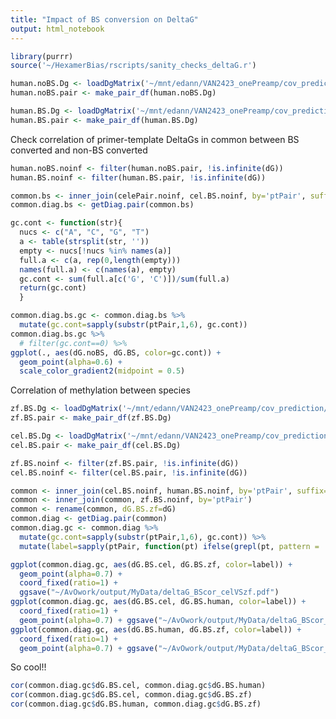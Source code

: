 ```yaml
---
title: "Impact of BS conversion on DeltaG"
output: html_notebook
---
```

```r
library(purrr)
source('~/HexamerBias/rscripts/sanity_checks_deltaG.r')
```

```r
human.noBS.Dg <- loadDgMatrix('~/mnt/edann/VAN2423_onePreamp/cov_prediction/CG-pbat-gDNA-humanAPKS-noBS-1preAmp-handMix_lmerged_R1_ptDg_qual.csv', compression = 'none')
human.noBS.pair <- make_pair_df(human.noBS.Dg)

human.BS.Dg <- loadDgMatrix('~/mnt/edann/VAN2423_onePreamp/cov_prediction/CG-pbat-gDNA-humanAPKS-withBS-1preAmp-handMix_lmerged_R1_trimmed_bismark_bt2_ptDg_qual.csv', compression = 'none')
human.BS.pair <- make_pair_df(human.BS.Dg)
```

Check correlation of primer-template DeltaGs in common between BS converted and non-BS converted
```r
human.noBS.noinf <- filter(human.noBS.pair, !is.infinite(dG))
human.BS.noinf <- filter(human.BS.pair, !is.infinite(dG))

common.bs <- inner_join(celePair.noinf, cel.BS.noinf, by='ptPair', suffix=c('.noBS', '.BS'))
common.diag.bs <- getDiag.pair(common.bs)

gc.cont <- function(str){
  nucs <- c("A", "C", "G", "T")
  a <- table(strsplit(str, ''))
  empty <- nucs[!nucs %in% names(a)]
  full.a <- c(a, rep(0,length(empty)))
  names(full.a) <- c(names(a), empty) 
  gc.cont <- sum(full.a[c('G', 'C')])/sum(full.a)
  return(gc.cont)
  }

common.diag.bs.gc <- common.diag.bs %>%
  mutate(gc.cont=sapply(substr(ptPair,1,6), gc.cont)) 
common.diag.bs.gc %>%
  # filter(gc.cont==0) %>%
ggplot(., aes(dG.noBS, dG.BS, color=gc.cont)) +
  geom_point(alpha=0.6) +
  scale_color_gradient2(midpoint = 0.5) 
```

Correlation of methylation between species
```r
zf.BS.Dg <- loadDgMatrix('~/mnt/edann/VAN2423_onePreamp/cov_prediction/CG-pbat-gDNA-zfishTotal-withBS-1preAmp-handMix_lmerged_R1_trimmed_bismark_bt2_ptDg_qual.csv', compression = 'none')
zf.BS.pair <- make_pair_df(zf.BS.Dg)

cel.BS.Dg <- loadDgMatrix('~/mnt/edann/VAN2423_onePreamp/cov_prediction/CG-pbat-gDNA-CeleTotal-withBS-1preAmp-handMix_lmerged_R1_trimmed_bismark_bt2_ptDg_qual.csv', compression = 'none')
cel.BS.pair <- make_pair_df(cel.BS.Dg)
```
```r
zf.BS.noinf <- filter(zf.BS.pair, !is.infinite(dG))
cel.BS.noinf <- filter(cel.BS.pair, !is.infinite(dG))

common <- inner_join(cel.BS.noinf, human.BS.noinf, by='ptPair', suffix=c('.BS.cel', '.BS.human'))
common <- inner_join(common, zf.BS.noinf, by='ptPair')
common <- rename(common, dG.BS.zf=dG)
common.diag <- getDiag.pair(common)
common.diag.gc <- common.diag %>%
  mutate(gc.cont=sapply(substr(ptPair,1,6), gc.cont)) %>%
  mutate(label=sapply(ptPair, function(pt) ifelse(grepl(pt, pattern = 'GC|CG'), 'wCG', 'noCG'))) 

ggplot(common.diag.gc, aes(dG.BS.cel, dG.BS.zf, color=label)) +
  geom_point(alpha=0.7) + 
  coord_fixed(ratio=1) +
  ggsave("~/AvOwork/output/MyData/deltaG_BScor_celVSzf.pdf")
ggplot(common.diag.gc, aes(dG.BS.cel, dG.BS.human, color=label)) +
  coord_fixed(ratio=1) +
  geom_point(alpha=0.7) + ggsave("~/AvOwork/output/MyData/deltaG_BScor_celVShg.pdf")
ggplot(common.diag.gc, aes(dG.BS.human, dG.BS.zf, color=label)) +
  coord_fixed(ratio=1) +
  geom_point(alpha=0.7) + ggsave("~/AvOwork/output/MyData/deltaG_BScor_hgVSzf.pdf")
```
So cool!!
```r
cor(common.diag.gc$dG.BS.cel, common.diag.gc$dG.BS.human)
cor(common.diag.gc$dG.BS.cel, common.diag.gc$dG.BS.zf)
cor(common.diag.gc$dG.BS.human, common.diag.gc$dG.BS.zf)
```